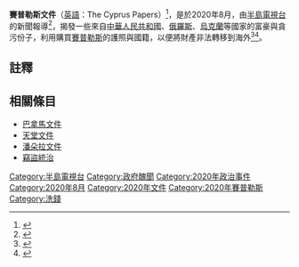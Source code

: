 '''賽普勒斯文件'''（[[英語|英語]]：The Cyprus Papers）<ref>{{Cite web |url=https://interactive.aljazeera.com/aje/2020/cyprus-papers/ |title=The Cyprus Papers |access-date=2020-08-29 |archive-date=2021-02-08 |archive-url=https://web.archive.org/web/20210208105231/https://interactive.aljazeera.com/aje/2020/cyprus-papers/ |dead-url=no }}</ref>，是於2020年8月，由[[半島電視台|半島電視台]]的新聞報導<ref>{{Cite web |url=https://www.aljazeera.com/investigations/cypruspapers/ |title=The Cyprus Papers - Al Jazeera English |access-date=2020-08-29 |archive-date=2020-09-22 |archive-url=https://web.archive.org/web/20200922063038/https://www.aljazeera.com/investigations/cypruspapers/ |dead-url=no }}</ref>，揭發一些來自[[中華人民共和國|中華人民共和國]]、[[俄羅斯|俄羅斯]]、[[烏克蘭|烏克蘭]]等國家的富豪與貪污份子，利用購買[[賽普勒斯|賽普勒斯]]的護照與國籍，以便將財產非法轉移到海外<ref>{{Cite web |url=https://www.thenewslens.com/article/139743 |title=砸7000萬換「黃金護照」：賽普勒斯文件揭露，中國富豪悄悄移民海外 - The News Lens 關鍵評論網 |access-date=2020-08-29 |archive-date=2021-02-10 |archive-url=https://web.archive.org/web/20210210083028/https://www.thenewslens.com/article/139743 |dead-url=no }}</ref><ref>{{Cite web |url=https://www.storm.mg/category/k204695 |title=賽普勒斯文件｜風傳媒 |access-date=2020-08-29 |archive-date=2021-02-10 |archive-url=https://web.archive.org/web/20210210083035/https://www.storm.mg/category/k204695 |dead-url=no }}</ref>。

==註釋==
{{Reflist}}

==相關條目==
*[[巴拿馬文件|巴拿馬文件]]
*[[天堂文件|天堂文件]]
*[[潘朵拉文件|潘朵拉文件]]
*[[竊盜統治|竊盜統治]]

[[Category:半島電視台|Category:半島電視台]]
[[Category:政府醜聞|Category:政府醜聞]]
[[Category:2020年政治事件|Category:2020年政治事件]]
[[Category:2020年8月|Category:2020年8月]]
[[Category:2020年文件|Category:2020年文件]]
[[Category:2020年賽普勒斯|Category:2020年賽普勒斯]]
[[Category:洗錢|Category:洗錢]]